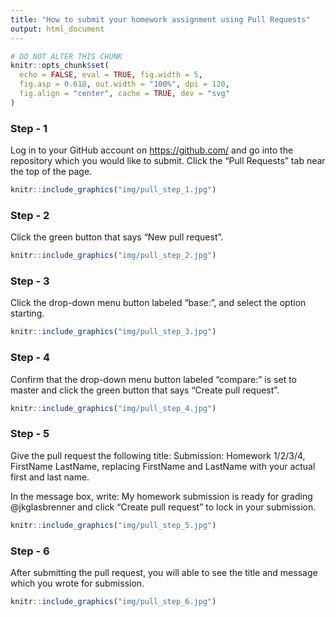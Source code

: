 ```yaml
---
title: "How to submit your homework assignment using Pull Requests"
output: html_document
---
```


```r
# DO NOT ALTER THIS CHUNK
knitr::opts_chunk$set(
  echo = FALSE, eval = TRUE, fig.width = 5,
  fig.asp = 0.618, out.width = "100%", dpi = 120,
  fig.align = "center", cache = TRUE, dev = "svg"
)
```

### Step - 1

Log in to your GitHub account on <https://github.com/> and go into the repository which you would like to submit. Click the "Pull Requests" tab near the top of the page. 

```r
knitr::include_graphics("img/pull_step_1.jpg")
```

### Step - 2

Click the green button that says "New pull request".

```r
knitr::include_graphics("img/pull_step_2.jpg")
```

### Step - 3

Click the drop-down menu button labeled "base:", and select the option starting.

```r
knitr::include_graphics("img/pull_step_3.jpg")
```

### Step - 4

Confirm that the drop-down menu button labeled "compare:" is set to master and click the green button that says “Create pull request”.

```r
knitr::include_graphics("img/pull_step_4.jpg")
```

### Step - 5

Give the pull request the following title: Submission: Homework 1/2/3/4, FirstName LastName, replacing FirstName and LastName with your actual first and last name. 

In the message box, write: My homework submission is ready for grading @jkglasbrenner and click "Create pull request" to lock in your submission.

```r
knitr::include_graphics("img/pull_step_5.jpg")
```

### Step - 6

After submitting the pull request, you will able to see the title and message which you wrote for submission.  

```r
knitr::include_graphics("img/pull_step_6.jpg")
```
